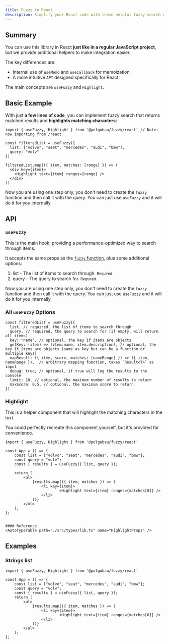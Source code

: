 ```yaml
---
title: Fuzzy in React
description: Simplify your React code with these helpful fuzzy search utilities.
---
```


## Summary

You can use this library in React **just like in a regular JavaScript project**, but we provide additional helpers to make integration easier.

The key differences are:
- Internal use of `useMemo` and `useCallback` for memoization
- A more intuitive `API` designed specifically for React

The main concepts are `useFuzzy` and `Highlight`.

## Basic Example

With just **a few lines of code**, you can implement fuzzy search that returns matched results and **highlights matching characters**:

```tsx title="App.tsx"
import { useFuzzy, Highlight } from '@polgubau/fuzzy/react' // Note: now importing from /react

const filteredList = useFuzzy({
  list: ["volvo", "seat", "mercedes", "audi", "bmw"],
  query: "volv"
})

filteredList.map(({ item, matches: [range] }) => (
  <div key={item}>
    <Highlight text={item} ranges={range} />
  </div>
))
```
<Callout > Now you are using one step only, you don't need to create the `fuzzy` function and then call it with the query. You can just use `useFuzzy` and it will do it for you internally.</Callout>

## API
### `useFuzzy`

This is the main hook, providing a performance-optimized way to search through items.

It accepts the same props as the [`fuzzy` function](/get-started), plus some additional options:

1. list - The list of items to search through. <small>Required</small>.
2. query - The query to search for. <small>Required</small>.

<Callout> Now you are using one step only, you don't need to create the `fuzzy` function and then call it with the query. You can just use `useFuzzy` and it will do it for you internally.</Callout>

### All `useFuzzy` Options

```tsx title="App.tsx"
const filteredList = useFuzzy({
  list, // required, the list of items to search through
  query, // required, the query to search for (if empty, will return all items)
  key: "name", // optional, the key if items are objects
  getKey: (item) => [item.name, item.description], // optional, the key if items are objects (same as key but can be a function or multiple keys)
  mapResult: ({ item, score, matches: [nameRange] }) => ({ item, nameRange }),  // arbitrary mapping function, takes `Result<T>` as input
  debug: true, // optional, if true will log the results to the console
  limit: 10, // optional, the maximum number of results to return  
  maxScore: 0.5, // optional, the maximum score to return 
})
```
### Highlight
This is a helper component that will highlight the matching characters in the text.

You could perfectly recreate this component yourself, but it's provided for convenience.

```tsx title="App.tsx"
import { useFuzzy, Highlight } from '@polgubau/fuzzy/react'

const App = () => {
	const list = ["volvo", "seat", "mercedes", "audi", "bmw"];
	const query = "volv";
	const { results } = useFuzzy({ list, query });

	return (
		<ul>
			{results.map(({ item, matches }) => (
				<li key={item}>
						<Highlight text={item} ranges={matches[0]} />
				</li>
			))}
		</ul>
	);
};


#### Reference
<AutoTypeTable path="./src/types/lib.ts" name="HighlightProps" />

```

## Examples

### Strings list

```tsx title="App.tsx"
import { useFuzzy, Highlight } from '@polgubau/fuzzy/react'

const App = () => {
	const list = ["volvo", "seat", "mercedes", "audi", "bmw"];
	const query = "volv";
	const { results } = useFuzzy({ list, query });
	return (
		<ul>
			{results.map(({ item, matches }) => (
				<li key={item}>
						<Highlight text={item} ranges={matches[0]} />
				</li>
			))}
		</ul>
	);
};

``` 